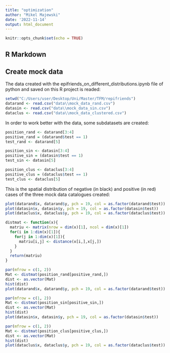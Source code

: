 ```yaml
---
title: "optimization"
author: "Mikel Majewski"
date: '2022-11-14'
output: html_document
---
```


```r
knitr::opts_chunk$set(echo = TRUE)
```

## R Markdown
## Create mock data 

The data created with the epifriends_on_different_distributions.ipynb file of python and saved on this R project is readed:


```r
setwd("C:/Users/user/Desktop/Uni/Master/TFM/repifriends")
datarand <- read.csv("data\\mock_data_rand.csv")
datasin <- read.csv("data\\mock_data_sin.csv")
dataclus <- read.csv("data\\mock_data_clustered.csv")
```

In order to work better with the data, some subdatasets are created:

```r
position_rand <- datarand[3:4]
positive_rand = (datarand$test == 1)
test_rand <- datarand[5]

position_sin <- datasin[3:4]
positive_sin = (datasin$test == 1)
test_sin <- datasin[5]

position_clus <- dataclus[3:4]
positive_clus = (dataclus$test == 1)
test_clus <- dataclus[5]
```

This is the spatial distribution of negative (in black) and positive (in red) cases of the three mock data catalogues created:

```r
plot(datarand$x, datarand$y, pch = 19, col = as.factor(datarand$test))
plot(datasin$x, datasin$y, pch = 19, col = as.factor(datasin$test))
plot(dataclus$x, dataclus$y, pch = 19, col = as.factor(dataclus$test))
```

```r
distmat <- function(x){
  matriu <- matrix(nrow = dim(x)[1], ncol = dim(x)[1])
  for(i in 1:dim(x)[1]){
    for(j in 1:dim(x)[1]){
      matriu[i,j] <- distance(x[i,],x[j,])
    }
  }
  return(matriu)
}

par(mfrow = c(1, 2))                    
Mat <- distmat(position_rand[positive_rand,])
dist <- as.vector(Mat)
hist(dist)
plot(datarand$x, datarand$y, pch = 19, col = as.factor(datarand$test))

par(mfrow = c(1, 2)) 
Mat <- distmat(position_sin[positive_sin,])
dist <- as.vector(Mat)
hist(dist)
plot(datasin$x, datasin$y, pch = 19, col = as.factor(datasin$test))

par(mfrow = c(1, 2)) 
Mat <- distmat(position_clus[positive_clus,])
dist <- as.vector(Mat)
hist(dist)
plot(dataclus$x, dataclus$y, pch = 19, col = as.factor(dataclus$test))
```